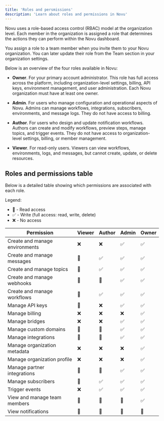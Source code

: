 ```yaml
---
title: 'Roles and persmissions'
description: 'Learn about roles and permissions in Novu'
---
```

Novu uses a role-based access control (RBAC) model at the organization level. Each member in the organization is assigned a role that determines the actions they can perform within the Novu dashboard.

You assign a role to a team member when you invite them to your Novu organization. You can later update their role from the Team section in your organization settings.

Below is an overview of the four roles available in Novu:
- **Owner**. For your primary account administrator. This role has full access across the platform, including organization-level settings, billing, API keys, environment management, and user administration. Each Novu organization must have at least one owner.

- **Admin**. For users who manage configuration and operational aspects of Novu. Admins can manage workflows, integrations, subscribers, environments, and message logs. They do not have access to billing.

- **Author**. For users who design and update notification workflows. Authors can create and modify workflows, preview steps, manage topics, and trigger events. They do not have access to organization-level settings, billing, or member management.

- **Viewer**. For read-only users. Viewers can view workflows, environments, logs, and messages, but cannot create, update, or delete resources.

## Roles and permissions table

Below is a detailed table showing which permissions are associated with each role.

Legend:
- 📖 - Read access
- ✅ - Write (full access: read, write, delete)
- ❌ - No access

| Permission                      | **Viewer** | **Author** | **Admin** | **Owner** |
| ------------------------------ | ---------- | ---------- | --------- | --------- |
| Create and manage environments | ❌         | ❌         | ✅         | ✅         |
| Create and manage messages     | 📖         | ✅         | ✅         | ✅         |
| Create and manage topics       | 📖         | ✅         | ✅         | ✅         |
| Create and manage webhooks     | 📖         | 📖         | ✅         | ✅         |
| Create and manage workflows    | 📖         | ✅         | ✅         | ✅         |
| Manage API keys                | 📖         | ❌         | ✅         | ✅         |
| Manage billing                 | ❌         | ❌         | ❌         | ✅         |
| Manage bridges                 | ❌         | ❌         | ✅         | ✅         |
| Manage custom domains          | 📖         | 📖         | ✅         | ✅         |
| Manage integrations            | 📖         | 📖         | ✅         | ✅         |
| Manage organization metadata   | ❌         | ❌         | ❌         | ✅         |
| Manage organization profile    | ❌         | ❌         | ❌         | ✅         |
| Manage partner integrations    | 📖         | 📖         | ✅         | ✅         |
| Manage subscribers             | 📖         | ✅         | ✅         | ✅         |
| Trigger events                 | ❌         | ✅         | ✅         | ✅         |
| View and manage team members   | 📖         | 📖         | 📖         | ✅         |
| View notifications             | 📖         | 📖         | 📖         | 📖         |
